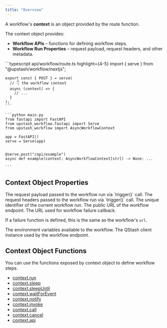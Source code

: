 ```yaml
---
title: "Overview"
---
```


A workflow's **context** is an object provided by the route function.

The context object provides:
- **Workflow APIs** – functions for defining workflow steps.
- **Workflow Run Properties** – request payload, request headers, and other metadata.

<CodeGroup>
    ```typescript api/workflow/route.ts highlight={4-5}
    import { serve } from "@upstash/workflow/nextjs";

    export const { POST } = serve(
      // 👇 the workflow context
      async (context) => {
        // ...
      }
    );
    ```

    ```python main.py
    from fastapi import FastAPI
    from upstash_workflow.fastapi import Serve
    from upstash_workflow import AsyncWorkflowContext

    app = FastAPI()
    serve = Serve(app)


    @serve.post("/api/example")
    async def example(context: AsyncWorkflowContext[str]) -> None: ...

    ```
</CodeGroup>

## Context Object Properties

<ParamField path="requestPayload" type="object">
  The request payload passed to the workflow run via `trigger()` call.
</ParamField>

<ParamField path="headers" type="object">
  The request headers passed to the workflow run via `trigger()` call.
</ParamField>

<ParamField path="workflowRunId" type="string">
  The unique identifier of the current workflow run.
</ParamField>

<ParamField path="url" type="string">
  The public URL of the workflow endpoint.
</ParamField>

<ParamField path="failureUrl" type="string">
  The URL used for workflow failure callback.

  If a failure function is defined, this is the same as the workflow's `url`.
</ParamField>

<ParamField path="env" type="object">
  The environment variables available to the workflow.
</ParamField>

<ParamField path="qstashClient" type="object">
  The QStash client instance used by the workflow endpoint.
</ParamField>

## Context Object Functions

You can use the functions exposed by context object to define workflow steps.

- [context.run](/workflow/basics/context/run)
- [context.sleep](/workflow/basics/context/sleep)
- [context.sleepUntil](/workflow/basics/context/sleepUntil)
- [context.waitForEvent](/workflow/basics/context/waitForEvent)
- [context.notify](/workflow/basics/context/notify)
- [context.invoke](/workflow/basics/context/invoke)
- [context.call](/workflow/basics/context/call)
- [context.cancel](/workflow/basics/context/cancel)
- [context.api](/workflow/basics/context/api)
